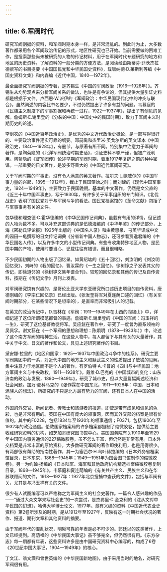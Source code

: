 ```yaml
---
---
---
```

title: 6.军阀时代
---



研究军阀割据的资料，和军阀时期本身一样，是非常混乱的。到此时为止，大多数著作都采用各个军阀政治传记的形式，地区性研究也已开始。当前需要做的困难工作，是搜索那些尚未被研究的人物的传记材料，用于在军阀时代专题研究的地方和地区的历史资料。了解资料的一般分类的方便方法，是阅读经由斯蒂芬·菲茨杰拉德撰写的书目提要《中国国民党和中华民国史资料》，载唐纳德·D.莱斯利等编《中国史资料文集》和内森编《近代中国，1840—1972年》。

最全面研究军阀割据的专著，是齐锡生《中国的军阀政治（1916—1928年）》。齐锡生从均势观点来分析军阀关系的做法，也许是有争论的，但其提供大量引证史料都是根据于文件。卢西恩·W.派伊的《军阀政治：中华民国现代化中的冲突与联合》，虽然阐述的内容比书名要少，不过仍然提出了许多有益的问题。韦慕庭的《民族主义制度下的军事割据和再统一过程，1922—1937年》，提出了有创见的见解。詹姆斯·E.谢里登的《分裂的中国：中国史中的民国时期》，致力于军阀主义时期历史的论述。

李剑农的《中国近百年政治史》，是优秀的中文近代政治史概论，是一部写得很好的、主要政治事件翔实可靠的纲要。邓嗣禹和杰里米·英戈尔斯的英文译本《中国政治史，1840—1928年》，有删节，与原著有所不同。特别集中注意力于军阀的著作，是陶菊隐的《北洋军阀统治时期史话》，引证史料不够严谨，但被广泛利用。陶菊隐的《督军团传》论述早期的军阀时期，着重1917年复辟之前的种种密谋。一部重要的日文著作，是波多野善大的《中国近代军阀研究》。

关于军阀时期的军事史，没有令人满意的英文著作。拉尔夫·L.鲍威尔的《中国军事力量的兴起，1895—1912年》，截止于民国肇始之时；而刘馥的《现代中国军事史，1924—1949年》，主要致力于民国晚期。基本的中文著作，仍然是文公直的《近三十年中国军事史》，写于1930年，有许多关于军事组织的专门知识。《北伐战史》表明了国民党对于与军阀斗争的看法。国民党档案馆的《革命文献》包括了与军事事务有关的文件。

包华德和理查德·C.霍华德编的《中华民国传记词典》，虽载有有用的详情，但记述的人物为数不多。可以补充这部词典的是伍德海编的《中华年鉴》的传记部分，上海《密勒氏评论报》1925年出版的《中国名人录》和由黄惠泉、刁英华译成中文的园田一龟撰写的日文传记词典《分省新中国人物志》，还可参看贾逸君编的《中华民国名人传》，以及许多中文的小型传记词典。有些专收集特殊地区人物，是民国中期的产物，使用时要当心，记载往往有错误，而且很粗略。

不少民国初期的人物出版了回忆录。如黄绍竑的《五十回忆》，刘汝明的《刘汝明回忆录》，刘峙的《我的回忆》，曹汝霖的《一生之回忆》，徐树铮之子发表其父的传记，即徐道邻的《徐树铮文集年谱合刊》。较短的回忆录和其他的传记及自传资料，按期在《传记文学》月刊上发表。

对军阀研究饶有兴趣的，是哥伦比亚大学东亚研究所口述历史项目的自传资料，唐德刚编的《李宗仁回忆录》已经出版。《张发奎将军对夏连荫口述的回忆》（有关军阀时期部分，在某些情况下是坦率的），是直率而非常吸引人的记载。

在英文的政治传记中，D.吉林在《军阀：1911—1949年在山西的阎锡山》中，详细记述了这位所谓模范都督的事迹。詹姆斯·E.谢里登的《中国的军阀：冯玉祥的一生》，研究了这位基督教徒将军。吴应銧在著作中，研究了一度曾为直系领袖的吴佩孚。谢文荪在《一个军阀的思想和理想：陈炯明（1878—1933年）》中，论述了这个南方军阀的精神生活。在这些人物中，每人都留下与其有关的大量著作，其中关于中文、日文的著作和论文，具见上述研究著作的书目。

黛安娜·拉里的《地区和国家：1925—1937年中国政治斗争中的桂系》，研究主要军阀集团中的一系，对近代中国的地方主义和黩武主义的性质提出了敏锐的见解。集中注意力于地区而不是个人的著作，有罗伯特·A.卡普的《四川与中华民国：地方军阀主义与中央政权，1911—1938年》。戴维·D.巴克的《中国城市的变化：山东济南的政治与发展，1890—1949年》，研究了城市史，但以大量篇幅阐述经济和社会问题。加万·麦科马克的《张作霖在中国东北，1911—1928年：中国、日本和满族人的想法》，所研究的不只是北方最有势力的军阀，还有日本人在中国的活动。

外国的外交官、新闻记者、传教士和旅游者的报道，即使是带有成见和偏见的色彩，也是非常有用的。英国在中国有庞大的领事网，因而其外交部的档案是很有价值的。其中的F0228，包括1834年至1930年的领事通信；F0371，包括1906年至1932年的政治通信。伦敦国家档案局的许多档案都摄制了缩微胶卷，提供给主要收藏研究资料的机构，如芝加哥研究图书馆中心。美国国务院有关1910年至1929年中国国内事务通信的227缩微胶卷，虽不怎么丰富，但仍然是非常有用。日本外交档案是非常丰富的原始资料，大多数研究军阀的著作即使利用，也是用得很少。有两部很有帮助的指南性著作，其一为塞西尔·H.乌叶赫拉编的《日本外务省档案馆目录，日本东京，1868—1945年；1949—1951年为国会图书馆制作的缩微胶卷》。另一为约翰·扬编的《日本陆军、海军和其他政府机构精选档案缩微胶卷复制目录，1868—1945年》。韦慕庭和夏连荫编的《有关共产主义、民族主义和在华苏联顾问的文件，1918—1927年：1927年北京搜捕中查获的文件》，包括与军阀有关，尤其是与冯玉祥有关的文件。

很少有人试图编写可以严格称之为军阀主义的社会史著作。一篇令人感兴趣的作品——“通过大众文学来写社会史”的一次尝试，是杰弗里·C.金克利的《沈从文对中华民国的幻想》，哈佛大学博士论文，1977年。章有义编的资料《中国近代农业史资料》第2卷所涉及的时期，是从1912年至1927年，反映有这一时期社会状况的著作、报道、期刊文章和其他资料的摘要。

由于军阀年代的混乱状况，明晰可靠的年表是必不可少的。郭廷以的这类著作，上文已经提到。高荫祖的《中华民国大事记》虽不够完全，但仍然很有用。《东方杂志》每一期都有年表，这些资料许多是由中国研究资料中心编写的，构成了6卷《20世纪中国大事记，1904—1949年》的核心。

丁文江、翁文灏和曾世英编的《中华民国新地图》，由于采用当时的地名，对研究军阀很有用。